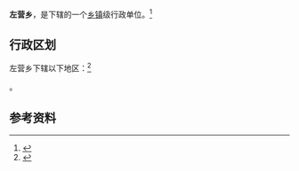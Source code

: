 {{中国乡级行政区|37/17/26/200/000}}

'''左营乡'''，是{{PRC admin/fullname|37/17/26/200/000|3}}下辖的一个[[乡镇|乡镇]]级行政单位。<ref>{{PRC admin/ref sgc|{{PRC admin/parent|37/17/26/200/000}}}}</ref>

== 行政区划 ==

左营乡下辖以下地区：<ref>{{PRC admin/ref sgc|37/17/26/200/000}}</ref>

{{PRC admin/children|37/17/26/200/000}}。

== 参考资料 ==

{{reflist}}

{{行政区划小作品}}
{{PRC admin/navcat|37/17/26/200/000}}